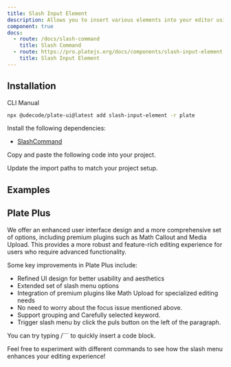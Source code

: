 ```yaml
---
title: Slash Input Element
description: Allows you to insert various elements into your editor using a slash command.
component: true
docs:
  - route: /docs/slash-command
    title: Slash Command
  - route: https://pro.platejs.org/docs/components/slash-input-element
    title: Slash Input Element
---
```


## Installation

<Tabs defaultValue="cli">

<TabsList>
<TabsTrigger value="cli">CLI</TabsTrigger>
<TabsTrigger value="manual">Manual</TabsTrigger>
</TabsList>
<TabsContent value="cli">

```bash
npx @udecode/plate-ui@latest add slash-input-element -r plate
```

</TabsContent>

<TabsContent value="manual">

<Steps>

<Step>

Install the following dependencies:

- [SlashCommand](/docs/slash-command)

</Step>

<Step>

Copy and paste the following code into your project.

</Step>

<ComponentSource src="../../templates/plate-playground-template/src/components/plate-ui/slash-input-element.tsx" />

<Step>

Update the import paths to match your project setup.

</Step>

</Steps>

</TabsContent>

</Tabs>

## Examples

<ComponentPreview name="playground-demo" id="slashCommand" />

<ComponentSource src="../../templates/plate-playground-template/src/components/plate-ui/slash-input-element.tsx" />

## Plate Plus

We offer an enhanced user interface design and a more comprehensive set of options, including premium plugins such as Math Callout and Media Upload.
This provides a more robust and feature-rich editing experience for users who require advanced functionality.

Some key improvements in Plate Plus include:

- Refined UI design for better usability and aesthetics
- Extended set of slash menu options
- Integration of premium plugins like Math Upload for specialized editing needs
- No need to worry about the focus issue mentioned above.
- Support grouping and Carefully selected keyword.
- Trigger slash menu by click the puls button on the left of the paragraph.

You can try typing /``` to quickly insert a code block.

Feel free to experiment with different commands to see how the slash menu enhances your editing experience!

<ComponentPreviewPro
  name="pro-iframe-demo"
  id="pro-slash-menu"
  component="slash-menu"
/>
